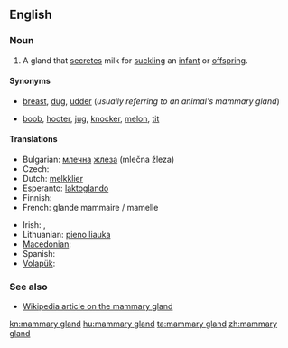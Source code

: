 ==English==
{{wikipedia}}

===Noun===
{{en-noun|sg=[[mammary]] [[gland]]}}

# {{anatomy}} A gland that [[secrete]]s milk for [[suckle|suckling]] an [[infant]] or [[offspring]].

====Synonyms====
* {{sense|standard}} [[breast]], [[dug]], [[udder]] (''usually referring to an animal's mammary gland'')
* {{sense|somewhat taboo slang, usually used of a woman's mammary gland}} [[boob]], [[hooter]], [[jug]], [[knocker]], [[melon]], [[tit]]<!--add more if you can think of any-->

====Translations====
{{trans-top|milk-secreting gland}}
* Bulgarian: [[млечен|млечна]] [[жлеза]] (mlečna žleza) {{f}}
* Czech: {{t-|cs|mléčná žláza|f}}
* Dutch: [[melkklier]] {{f}}
* Esperanto: [[laktoglando]]
* Finnish: {{t+|fi|maitorauhanen}}
* French: glande mammaire / mamelle
{{trans-mid}}
* Irish: {{t|ga|faireog bhainne|f}}, {{t|ga|faireog mhamach|f}}
* Lithuanian: [[pieno liauka]] {{f}}
* [[Macedonian]]: {{t|mk|млечна жлезда|f|tr=mléčna žlézda}}
* Spanish: {{t-|es|glándula mamaria|f}}
* [[Volapük]]: {{t|vo|dög}}
{{trans-bottom}}

===See also===
* [[w:mammary gland|Wikipedia article on the mammary gland]]

[[kn:mammary gland]]
[[hu:mammary gland]]
[[ta:mammary gland]]
[[zh:mammary gland]]